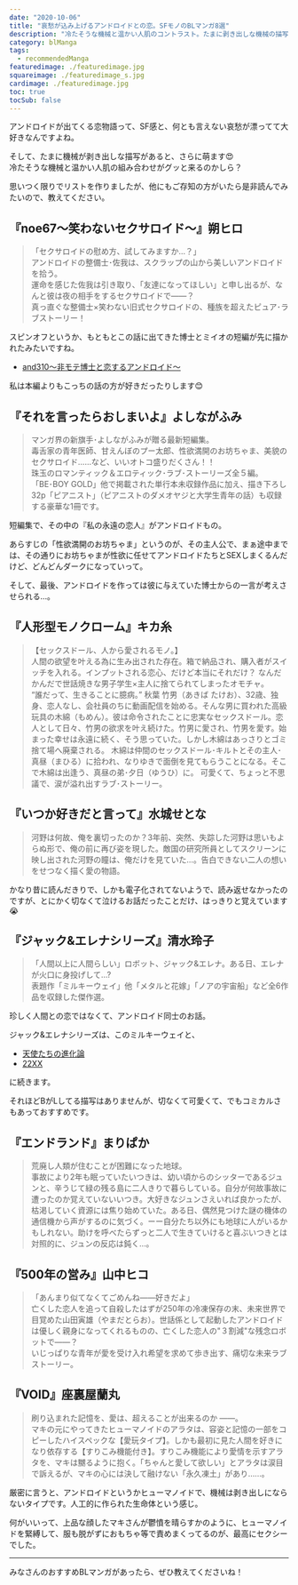 ```yaml
---
date: "2020-10-06"
title: "哀愁が込み上げるアンドロイドとの恋。SFモノのBLマンガ8選"
description: "冷たそうな機械と温かい人肌のコントラスト。たまに剥き出しな機械の描写があると、さらに萌ます。切ないお話が多い、人間とアンドロイドとラブストーリーを集めました。"
category: blManga
tags:
  - recommendedManga
featuredimage: ./featuredimage.jpg
squareimage: ./featuredimage_s.jpg
cardimage: ./featuredimage.jpg
toc: true
tocSub: false
---
```



アンドロイドが出てくる恋物語って、SF感と、何とも言えない哀愁が漂ってて大好きなんですよね。

そして、たまに機械が剥き出しな描写があると、さらに萌ます😍  
冷たそうな機械と温かい人肌の組み合わせがグッと来るのかしら？

思いつく限りでリストを作りましたが、他にもご存知の方がいたら是非読んでみたいので、教えてください。

## 『noe67～笑わないセクサロイド～』朔ヒロ

<Amazon
  asin="B07PT7G1C7"
  title="noe67～笑わないセクサロイド～"
  url="https://www.amazon.co.jp/dp/B07PT7G1C7?tag=muchimemo-22"
  author="朔ヒロ"
  rakuten="https://hb.afl.rakuten.co.jp/ichiba/1ce58288.c1901dcf.1ce58289.c2be2c6c/?pc=https%3A%2F%2Fitem.rakuten.co.jp%2Frakutenkobo-ebooks%2F6e8120bc55043cc6a27102434a635a3d%2F&link_type=hybrid_url&ut=eyJwYWdlIjoiaXRlbSIsInR5cGUiOiJoeWJyaWRfdXJsIiwic2l6ZSI6IjI0MHgyNDAiLCJuYW0iOjEsIm5hbXAiOiJyaWdodCIsImNvbSI6MSwiY29tcCI6ImRvd24iLCJwcmljZSI6MSwiYm9yIjoxLCJjb2wiOjEsImJidG4iOjEsInByb2QiOjAsImFtcCI6ZmFsc2V9"
  renta="//ck.jp.ap.valuecommerce.com/servlet/referral?sid=3549505&pid=886731192&vc_url=https%3A%2F%2Frenta.papy.co.jp%2Frenta%2Fsc%2Ffrm%2Fitem%2F185422%2F%3Fref%3Dvc"
  cmoa="//ck.jp.ap.valuecommerce.com/servlet/referral?sid=3549505&pid=886731152&vc_url=https%3A%2F%2Fwww.cmoa.jp%2Ftitle%2F172732%2F%3F%2F%3Fcmoa%3Ditag01%26cmoa_pg%3D125%26itag01%3D"
  ebookjapan="//ck.jp.ap.valuecommerce.com/servlet/referral?sid=3549505&pid=886731133&vc_url=https%3A%2F%2Febookjapan.yahoo.co.jp%2Fbooks%2F540420%2FA002168036%2F%3Fdealerid%3D30064%26utm_source%3Dasp%26utm_medium%3Dvc%26utm_campaign%3Drate"
  honto="//ck.jp.ap.valuecommerce.com/servlet/referral?sid=3549505&pid=886731272&vc_url=https%3A%2F%2Fhonto.jp%2Febook%2Fpd_29623276.html%3Fpartnerid%3D02vc01"
/>

<Blockquote srcName="noe67～笑わないセクサロイド～" srcURL="https://www.amazon.co.jp/dp/B07PT7G1C7?tag=muchimemo-22">
「セクサロイドの慰め方、試してみますか…？」<br />
アンドロイドの整備士･佐我は、スクラップの山から美しいアンドロイドを拾う。<br />
運命を感じた佐我は引き取り、「友達になってほしい」と申し出るが、なんと彼は夜の相手をするセクサロイドで――？<br />
真っ直ぐな整備士×笑わない旧式セクサロイドの、種族を超えたピュア･ラブストーリー！
</Blockquote>

スピンオフというか、もともとこの話に出てきた博士とミイオの短編が先に描かれたみたいですね。

- [and310～非モテ博士と恋するアンドロイド～](https://www.amazon.co.jp/dp/B07BSCFW6T?tag=muchimemo-22)

私は本編よりもこっちの話の方が好きだったりします😊

## 『それを言ったらおしまいよ』よしながふみ

<Amazon
  asin="4872337980"
  title="それを言ったらおしまいよ"
  url="https://www.amazon.co.jp/dp/4872337980?tag=muchimemo-22"
  author="よしながふみ"
  rakuten="https://hb.afl.rakuten.co.jp/ichiba/1ce58288.c1901dcf.1ce58289.c2be2c6c/?pc=https%3A%2F%2Fitem.rakuten.co.jp%2Frakutenkobo-ebooks%2F49f31cc9f95539ee80328c2f7faef79c%2F&link_type=hybrid_url&ut=eyJwYWdlIjoiaXRlbSIsInR5cGUiOiJoeWJyaWRfdXJsIiwic2l6ZSI6IjI0MHgyNDAiLCJuYW0iOjEsIm5hbXAiOiJyaWdodCIsImNvbSI6MSwiY29tcCI6ImRvd24iLCJwcmljZSI6MSwiYm9yIjoxLCJjb2wiOjEsImJidG4iOjEsInByb2QiOjAsImFtcCI6ZmFsc2V9"
  renta=""
  cmoa="//ck.jp.ap.valuecommerce.com/servlet/referral?sid=3549505&pid=886731152&vc_url=https%3A%2F%2Fwww.cmoa.jp%2Ftitle%2F91538%2F%3F%2F%3Fcmoa%3Ditag01%26cmoa_pg%3D125%26itag01%3D"
  ebookjapan="//ck.jp.ap.valuecommerce.com/servlet/referral?sid=3549505&pid=886731133&vc_url=https%3A%2F%2Febookjapan.yahoo.co.jp%2Fbooks%2F280778%2FA000445874%2F%3Fdealerid%3D30064%26utm_source%3Dasp%26utm_medium%3Dvc%26utm_campaign%3Drate"
  honto="//ck.jp.ap.valuecommerce.com/servlet/referral?sid=3549505&pid=886731272&vc_url=https%3A%2F%2Fhonto.jp%2Febook%2Fpd_26615886.html%3Fpartnerid%3D02vc01"
/>

<Blockquote srcName="それを言ったらおしまいよ" srcURL="https://www.amazon.co.jp/dp/4872337980?tag=muchimemo-22">
マンガ界の新旗手･よしながふみが贈る最新短編集。<br />
毒舌家の青年医師、甘えんぼのプー太郎、性欲満開のお坊ちゃま、美貌のセクサロイド......など、いいオトコ盛りだくさん！！<br />
珠玉のロマンティック＆エロティック･ラブ･ストーリーズ全５編。<br />
「BE･BOY GOLD」他で掲載された単行本未収録作品に加え、描き下ろし32p「ピアニスト」（ピアニストのダメオヤジと大学生青年の話）も収録する豪華な1冊です。
</Blockquote>

短編集で、その中の『私の永遠の恋人』がアンドロイドもの。

あらすじの「性欲満開のお坊ちゃま」というのが、その主人公で、まぁ途中までは、その通りにお坊ちゃまが性欲に任せてアンドロイドたちとSEXしまくるんだけど、どんどんダークになっていって。

そして、最後、アンドロイドを作っては彼に与えていた博士からの一言が考えさせられる…。

## 『人形型モノクローム』キカ糸

<Amazon
  asin="B084BP523F"
  title="人形型モノクローム"
  url="https://www.amazon.co.jp/dp/B084BP523F?tag=muchimemo-22"
  author="キカ糸"
  rakuten="https://hb.afl.rakuten.co.jp/ichiba/1ce58288.c1901dcf.1ce58289.c2be2c6c/?pc=https%3A%2F%2Fitem.rakuten.co.jp%2Frakutenkobo-ebooks%2F35c7122f281e3bc4b6d2ceba0ddbdeba%2F&link_type=hybrid_url&ut=eyJwYWdlIjoiaXRlbSIsInR5cGUiOiJoeWJyaWRfdXJsIiwic2l6ZSI6IjI0MHgyNDAiLCJuYW0iOjEsIm5hbXAiOiJyaWdodCIsImNvbSI6MSwiY29tcCI6ImRvd24iLCJwcmljZSI6MSwiYm9yIjoxLCJjb2wiOjEsImJidG4iOjEsInByb2QiOjAsImFtcCI6ZmFsc2V9"
  renta="//ck.jp.ap.valuecommerce.com/servlet/referral?sid=3549505&pid=886731192&vc_url=https%3A%2F%2Frenta.papy.co.jp%2Frenta%2Fsc%2Ffrm%2Fitem%2F206108%2F%3Fref%3Dvc"
  cmoa="//ck.jp.ap.valuecommerce.com/servlet/referral?sid=3549505&pid=886731152&vc_url=https%3A%2F%2Fwww.cmoa.jp%2Ftitle%2F191845%2F%3F%2F%3Fcmoa%3Ditag01%26cmoa_pg%3D125%26itag01%3D"
  ebookjapan="//ck.jp.ap.valuecommerce.com/servlet/referral?sid=3549505&pid=886731133&vc_url=https%3A%2F%2Febookjapan.yahoo.co.jp%2Fbooks%2F576446%2FA002317034%2F%3Fdealerid%3D30064%26utm_source%3Dasp%26utm_medium%3Dvc%26utm_campaign%3Drate"
  honto="//ck.jp.ap.valuecommerce.com/servlet/referral?sid=3549505&pid=886731272&vc_url=https%3A%2F%2Fhonto.jp%2Febook%2Fpd_30133028.html%3Fpartnerid%3D02vc01"
/>

<Blockquote srcName="人形型モノクローム" srcURL="https://www.amazon.co.jp/dp/B084BP523F?tag=muchimemo-22">
【セックスドール、人から愛されるモノ。】<br />
人間の欲望を叶える為に生み出された存在。箱で納品され、購入者がスイッチを入れる。インプットされる恋心、だけど本当にそれだけ？ なんだかんだで世話焼きな男子学生×主人に捨てられてしまったオモチャ。<br />
“誰だって、生きることに臆病。” 秋葉 竹男（あきば たけお）、32歳、独身、恋人なし、会社員のちに動画配信を始める。そんな男に買われた高級玩具の木綿（もめん）。彼は命令されたことに忠実なセックスドール。恋人として日々、竹男の欲求を叶え続けた。竹男に愛され、竹男を愛す。始まった幸せは永遠に続く、そう思っていた。しかし木綿はあっさりとゴミ捨て場へ廃棄される。 木綿は仲間のセックスドール･キルトとその主人･真昼（まひる）に拾われ、なりゆきで面倒を見てもらうことになる。そこで木綿は出逢う、真昼の弟･夕日（ゆうひ）に。 可愛くて、ちょっと不思議で、涙が溢れ出すラブ･ストーリー。
</Blockquote>

## 『いつか好きだと言って』水城せとな

<Amazon
  asin="4832280023"
  title="いつか好きだと言って"
  url="https://www.amazon.co.jp/dp/4832280023?tag=muchimemo-22"
  author="水城せとな"
  rakuten=""
  renta=""
  cmoa=""
  ebookjapan=""
  honto=""
/>

<Blockquote srcName="いつか好きだと言って" srcURL="https://www.amazon.co.jp/dp/4832280023?tag=muchimemo-22">
河野は何故、俺を裏切ったのか？3年前、突然、失踪した河野は思いもよらぬ形で、俺の前に再び姿を現した。敵国の研究所員としてスクリーンに映し出された河野の瞳は、俺だけを見ていた…。告白できない二人の想いをせつなく描く愛の物語。
</Blockquote>

かなり昔に読んだきりで、しかも電子化されてないようで、読み返せなかったのですが、とにかく切なくて泣けるお話だったことだけ、はっきりと覚えています😭

## 『ジャック&エレナシリーズ』清水玲子

<Amazon
  asin="B00ES8F7OY"
  title="ミルキーウェイ"
  url="https://www.amazon.co.jp/dp/B00ES8F7OY?tag=muchimemo-22"
  author="清水玲子"
  rakuten="https://hb.afl.rakuten.co.jp/ichiba/1ce58288.c1901dcf.1ce58289.c2be2c6c/?pc=https%3A%2F%2Fitem.rakuten.co.jp%2Frakutenkobo-ebooks%2Fbb682ef296953a7685387f925c58c4f3%2F&link_type=hybrid_url&ut=eyJwYWdlIjoiaXRlbSIsInR5cGUiOiJoeWJyaWRfdXJsIiwic2l6ZSI6IjI0MHgyNDAiLCJuYW0iOjEsIm5hbXAiOiJyaWdodCIsImNvbSI6MSwiY29tcCI6ImRvd24iLCJwcmljZSI6MSwiYm9yIjoxLCJjb2wiOjEsImJidG4iOjEsInByb2QiOjAsImFtcCI6ZmFsc2V9"
  renta="//ck.jp.ap.valuecommerce.com/servlet/referral?sid=3549505&pid=886731192&vc_url=https%3A%2F%2Frenta.papy.co.jp%2Frenta%2Fsc%2Ffrm%2Fitem%2F53589%2F%3Fref%3Dvc"
  cmoa="//ck.jp.ap.valuecommerce.com/servlet/referral?sid=3549505&pid=886731152&vc_url=https%3A%2F%2Fwww.cmoa.jp%2Ftitle%2F70903%2F%3F%2F%3Fcmoa%3Ditag01%26cmoa_pg%3D125%26itag01%3D"
  ebookjapan="//ck.jp.ap.valuecommerce.com/servlet/referral?sid=3549505&pid=886731133&vc_url=https%3A%2F%2Febookjapan.yahoo.co.jp%2Fbooks%2F191702%2FA000173354%2F%3Fdealerid%3D30064%26utm_source%3Dasp%26utm_medium%3Dvc%26utm_campaign%3Drate"
  honto="//ck.jp.ap.valuecommerce.com/servlet/referral?sid=3549505&pid=886731272&vc_url=https%3A%2F%2Fhonto.jp%2Febook%2Fpd_26246511.html%3Fpartnerid%3D02vc01"
/>

<Blockquote srcName="ミルキーウェイ" srcURL="https://www.amazon.co.jp/dp/B00ES8F7OY?tag=muchimemo-22">
「人間以上に人間らしい」ロボット、ジャック&エレナ。ある日、エレナが火口に身投げして…?<br />
表題作「ミルキーウェイ」他「メタルと花嫁」「ノアの宇宙船」など全6作品を収録した傑作選。
</Blockquote>

珍しく人間との恋ではなくて、アンドロイド同士のお話。

ジャック&エレナシリーズは、このミルキーウェイと、

- [天使たちの進化論](https://www.amazon.co.jp/dp/B00FWH903E?tag=muchimemo-22)
- [22XX](https://www.amazon.co.jp/dp/B00ES8F7OE?tag=muchimemo-22)

に続きます。

それほどBがLしてる描写はありませんが、切なくて可愛くて、でもコミカルさもあっておすすめです。

## 『エンドランド』まりぱか

<Amazon
  asin="B07FXN4BSF"
  title="エンドランド"
  url="https://www.amazon.co.jp/dp/B07FXN4BSF?tag=muchimemo-22"
  author="まりぱか"
  rakuten="https://hb.afl.rakuten.co.jp/ichiba/1ce58288.c1901dcf.1ce58289.c2be2c6c/?pc=https%3A%2F%2Fitem.rakuten.co.jp%2Frakutenkobo-ebooks%2F060d1760c931381c818d0e205326741b%2F&link_type=hybrid_url&ut=eyJwYWdlIjoiaXRlbSIsInR5cGUiOiJoeWJyaWRfdXJsIiwic2l6ZSI6IjI0MHgyNDAiLCJuYW0iOjEsIm5hbXAiOiJyaWdodCIsImNvbSI6MSwiY29tcCI6ImRvd24iLCJwcmljZSI6MSwiYm9yIjoxLCJjb2wiOjEsImJidG4iOjEsInByb2QiOjAsImFtcCI6ZmFsc2V9"
  renta="//ck.jp.ap.valuecommerce.com/servlet/referral?sid=3549505&pid=886731192&vc_url=https%3A%2F%2Frenta.papy.co.jp%2Frenta%2Fsc%2Ffrm%2Fitem%2F161237%2F%3Fref%3Dvc"
  cmoa="//ck.jp.ap.valuecommerce.com/servlet/referral?sid=3549505&pid=886731152&vc_url=https%3A%2F%2Fwww.cmoa.jp%2Ftitle%2F153115%2F%3F%2F%3Fcmoa%3Ditag01%26cmoa_pg%3D125%26itag01%3D"
  ebookjapan="//ck.jp.ap.valuecommerce.com/servlet/referral?sid=3549505&pid=886731133&vc_url=https%3A%2F%2Febookjapan.yahoo.co.jp%2Fbooks%2F467256%2FA001905717%2F%3Fdealerid%3D30064%26utm_source%3Dasp%26utm_medium%3Dvc%26utm_campaign%3Drate"
  honto="//ck.jp.ap.valuecommerce.com/servlet/referral?sid=3549505&pid=886731272&vc_url=https%3A%2F%2Fhonto.jp%2Febook%2Fpd_29167363.html%3Fpartnerid%3D02vc01"
/>

<Blockquote srcName="エンドランド" srcURL="https://www.amazon.co.jp/dp/B07FXN4BSF?tag=muchimemo-22">
荒廃し人類が住むことが困難になった地球。<br />
事故により2年も眠っていたいつきは、幼い頃からのシッターであるジュンと、辛うじて緑の残る島に二人きりで暮らしている。自分が何故事故に遭ったのか覚えていないいつき。大好きなジュンさえいれば良かったが、枯渇していく資源には焦り始めていた。ある日、偶然見つけた謎の機体の通信機から声がするのに気づく。ーー自分たち以外にも地球に人がいるかもしれない。助けを呼べたらずっと二人で生きていけると喜ぶいつきとは対照的に、ジュンの反応は鈍く…。
</Blockquote>

## 『500年の営み』山中ヒコ

<Amazon
  asin="B00QUI8KMQ"
  title="500年の営み"
  url="https://www.amazon.co.jp/dp/B00QUI8KMQ?tag=muchimemo-22"
  author="山中ヒコ"
  rakuten="https://hb.afl.rakuten.co.jp/ichiba/1ce58288.c1901dcf.1ce58289.c2be2c6c/?pc=https%3A%2F%2Fitem.rakuten.co.jp%2Frakutenkobo-ebooks%2F26cabffe90e33807b2536e8bcad83224%2F&link_type=hybrid_url&ut=eyJwYWdlIjoiaXRlbSIsInR5cGUiOiJoeWJyaWRfdXJsIiwic2l6ZSI6IjI0MHgyNDAiLCJuYW0iOjEsIm5hbXAiOiJyaWdodCIsImNvbSI6MSwiY29tcCI6ImRvd24iLCJwcmljZSI6MSwiYm9yIjoxLCJjb2wiOjEsImJidG4iOjEsInByb2QiOjAsImFtcCI6ZmFsc2V9"
  renta="//ck.jp.ap.valuecommerce.com/servlet/referral?sid=3549505&pid=886731192&vc_url=https%3A%2F%2Frenta.papy.co.jp%2Frenta%2Fsc%2Ffrm%2Fitem%2F70188%2F%3Fref%3Dvc"
  cmoa="//ck.jp.ap.valuecommerce.com/servlet/referral?sid=3549505&pid=886731152&vc_url=https%3A%2F%2Fwww.cmoa.jp%2Ftitle%2F89669%2F%3F%2F%3Fcmoa%3Ditag01%26cmoa_pg%3D125%26itag01%3D"
  ebookjapan="//ck.jp.ap.valuecommerce.com/servlet/referral?sid=3549505&pid=886731133&vc_url=https%3A%2F%2Febookjapan.yahoo.co.jp%2Fbooks%2F270250%2FA000371112%2F%3Fdealerid%3D30064%26utm_source%3Dasp%26utm_medium%3Dvc%26utm_campaign%3Drate"
  honto="//ck.jp.ap.valuecommerce.com/servlet/referral?sid=3549505&pid=886731272&vc_url=https%3A%2F%2Fhonto.jp%2Febook%2Fpd_26494227.html%3Fpartnerid%3D02vc01"
/>

<Blockquote srcName="500年の営み" srcURL="https://www.amazon.co.jp/dp/B00QUI8KMQ?tag=muchimemo-22">
「あんまり似てなくてごめんね――好きだよ」<br />
亡くした恋人を追って自殺したはずが250年の冷凍保存の末、未来世界で目覚めた山田寅雄（やまだとらお）。世話係として起動したアンドロイドは優しく親身になってくれるものの、亡くした恋人の"３割減"な残念ロボットで――？<br />
いじっぱりな青年が愛を受け入れ希望を求めて歩き出す、痛切な未来ラブストーリー。
</Blockquote>

## 『VOID』座裏屋蘭丸

<Amazon
  asin="B01EMJI7JA"
  title="VOID"
  url="https://www.amazon.co.jp/dp/B01EMJI7JA?tag=muchimemo-22"
  author="座裏屋蘭丸"
  rakuten="https://hb.afl.rakuten.co.jp/ichiba/1ce58288.c1901dcf.1ce58289.c2be2c6c/?pc=https%3A%2F%2Fitem.rakuten.co.jp%2Frakutenkobo-ebooks%2Faf34606508a835f297d3f4ad8e81bd2f%2F&link_type=hybrid_url&ut=eyJwYWdlIjoiaXRlbSIsInR5cGUiOiJoeWJyaWRfdXJsIiwic2l6ZSI6IjI0MHgyNDAiLCJuYW0iOjEsIm5hbXAiOiJyaWdodCIsImNvbSI6MSwiY29tcCI6ImRvd24iLCJwcmljZSI6MSwiYm9yIjoxLCJjb2wiOjEsImJidG4iOjEsInByb2QiOjAsImFtcCI6ZmFsc2V9"
  renta="//ck.jp.ap.valuecommerce.com/servlet/referral?sid=3549505&pid=886731192&vc_url=https%3A%2F%2Frenta.papy.co.jp%2Frenta%2Fsc%2Ffrm%2Fitem%2F105326%2F%3Fref%3Dvc"
  cmoa="//ck.jp.ap.valuecommerce.com/servlet/referral?sid=3549505&pid=886731152&vc_url=https%3A%2F%2Fwww.cmoa.jp%2Ftitle%2F112572%2F%3F%2F%3Fcmoa%3Ditag01%26cmoa_pg%3D125%26itag01%3D"
  ebookjapan="//ck.jp.ap.valuecommerce.com/servlet/referral?sid=3549505&pid=886731133&vc_url=https%3A%2F%2Febookjapan.yahoo.co.jp%2Fbooks%2F360048%2FA001635021%2F%3Fdealerid%3D30064%26utm_source%3Dasp%26utm_medium%3Dvc%26utm_campaign%3Drate"
  honto="//ck.jp.ap.valuecommerce.com/servlet/referral?sid=3549505&pid=886731272&vc_url=https%3A%2F%2Fhonto.jp%2Febook%2Fpd_27835118.html%3Fpartnerid%3D02vc01"
/>

<Blockquote srcName="VOID" srcURL="https://www.amazon.co.jp/dp/B01EMJI7JA?tag=muchimemo-22">
刷り込まれた記憶を、愛は、超えることが出来るのか ――。<br />
マキの元にやってきたヒューマノイドのアラタは、容姿と記憶の一部をコピーしたハイスペックな【愛玩タイプ】。しかも最初に見た人間を好きになり依存する【すりこみ機能付き】。すりこみ機能により愛情を示すアラタを、マキは嬲るように抱く。「ちゃんと愛して欲しい」とアラタは涙目で訴えるが、マキの心には決して融けない「永久凍土」があり……。
</Blockquote>

厳密に言うと、アンドロイドというかヒューマノイドで、機械は剥き出しにならないタイプです。人工的に作られた生命体という感じ。

何がいいって、上品な顔したマキさんが鬱憤を晴らすかのように、ヒューマノイドを緊縛して、服も脱がずにおもちゃ等で責めまくってるのが、最高にセクシーでした。

---

みなさんのおすすめBLマンガがあったら、ぜひ教えてくださいね！

